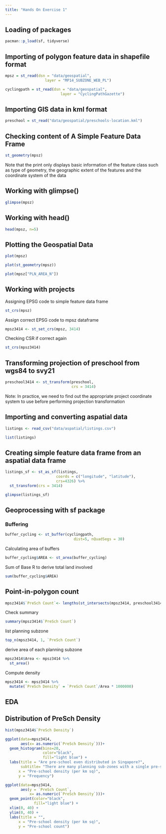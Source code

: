```yaml
---
title: "Hands On Exercise 1"
---
```


## Loading of packages

```r
pacman::p_load(sf, tidyverse)
```

## Importing of polygon feature data in shapefile format

```r
mpsz = st_read(dsn = "data/geospatial", 
                  layer = "MP14_SUBZONE_WEB_PL")
```

```r
cyclingpath = st_read(dsn = "data/geospatial", 
                         layer = "CyclingPathGazette")
```

## Importing GIS data in kml format

```r
preschool = st_read("data/geospatial/preschools-location.kml")
```

## Checking content of A Simple Feature Data Frame

```r
st_geometry(mpsz)
```

Note that the print only displays basic information of the feature class such as type of geometry, the geographic extent of the features and the coordinate system of the data

## Working with glimpse()

```r
glimpse(mpsz)
```

## Working with head()

```r
head(mpsz, n=5)
```

## Plotting the Geospatial Data

```r
plot(mpsz)
```

```r
plot(st_geometry(mpsz))
```

```r
plot(mpsz["PLN_AREA_N"])
```

## Working with projects

Assigning EPSG code to simple feature data frame

```r
st_crs(mpsz)
```

Assign correct EPSG code to mpsz dataframe

```r
mpsz3414 <- st_set_crs(mpsz, 3414)
```

Checking CSR if correct again

```r
st_crs(mpsz3414)
```

## Transforming projection of preschool from wgs84 to svy21

```r
preschool3414 <- st_transform(preschool, 
                              crs = 3414)
```

Note: In practice, we need to find out the appropriate project coordinate system to use before performing projection transformation

## Importing and converting aspatial data

```r
listings <- read_csv("data/aspatial/listings.csv")
```

```r
list(listings) 
```

## Creating simple feature data frame from an aspatial data frame

```r
listings_sf <- st_as_sf(listings, 
                       coords = c("longitude", "latitude"),
                       crs=4326) %>%
  st_transform(crs = 3414)
```

```r
glimpse(listings_sf)
```

## Geoprocessing with sf package

### Buffering

```r
buffer_cycling <- st_buffer(cyclingpath, 
                               dist=5, nQuadSegs = 30)
```

Calculating area of buffers

```r
buffer_cycling$AREA <- st_area(buffer_cycling)
```

Sum of Base R to derive total land involved

```r
sum(buffer_cycling$AREA)
```

## Point-in-polygon count

```r
mpsz3414$`PreSch Count`<- lengths(st_intersects(mpsz3414, preschool3414))
```

Check summary

```r
summary(mpsz3414$`PreSch Count`)
```

list planning subzone

```r
top_n(mpsz3414, 1, `PreSch Count`)
```

derive area of each planning subzone

```r
mpsz3414$Area <- mpsz3414 %>%
  st_area()
```

Compute density

```r
mpsz3414 <- mpsz3414 %>%
  mutate(`PreSch Density` = `PreSch Count`/Area * 1000000)
```

## EDA

## Distribution of PreSch Density

```r
hist(mpsz3414$`PreSch Density`)
```

```r
ggplot(data=mpsz3414, 
       aes(x= as.numeric(`PreSch Density`)))+
  geom_histogram(bins=20, 
                 color="black", 
                 fill="light blue") +
  labs(title = "Are pre-school even distributed in Singapore?",
       subtitle= "There are many planning sub-zones with a single pre-school, on the other hand, \nthere are two planning sub-zones with at least 20 pre-schools",
      x = "Pre-school density (per km sq)",
      y = "Frequency")
```

```r
ggplot(data=mpsz3414, 
       aes(y = `PreSch Count`, 
           x= as.numeric(`PreSch Density`)))+
  geom_point(color="black", 
             fill="light blue") +
  xlim(0, 40) +
  ylim(0, 40) +
  labs(title = "",
      x = "Pre-school density (per km sq)",
      y = "Pre-school count")
```

